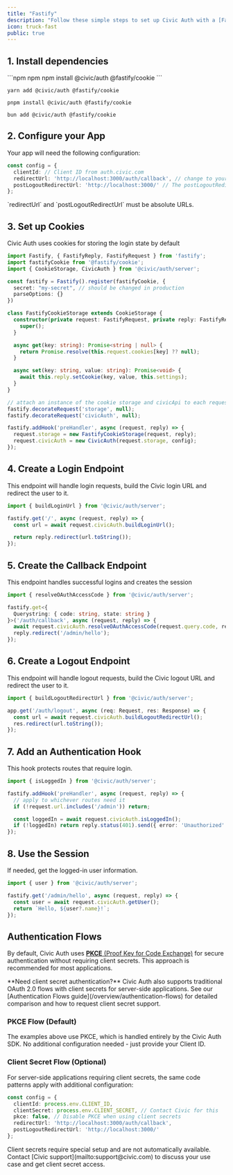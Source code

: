 ```yaml
---
title: "Fastify"
description: "Follow these simple steps to set up Civic Auth with a [Fastify](https://fastify.dev/) backend."
icon: truck-fast
public: true
---
```


## 1. Install dependencies

<CodeGroup>
  ```npm npm
  npm install @civic/auth @fastify/cookie
  ```

  ```yarn yarn
  yarn add @civic/auth @fastify/cookie
  ```

  ```pnpm pnpm
  pnpm install @civic/auth @fastify/cookie
  ```

  ```bun bun
  bun add @civic/auth @fastify/cookie
  ```
</CodeGroup>

## 2. Configure your App

Your app will need the following configuration:

```ts
const config = {
  clientId: // Client ID from auth.civic.com
  redirectUrl: 'http://localhost:3000/auth/callback', // change to your domain when deploying
  postLogoutRedirectUrl: 'http://localhost:3000/' // The postLogoutRedirectUrl is the URL where the user will be redirected after successfully logging out from Civic's auth server.
};
```

<Note>
`redirectUrl` and `postLogoutRedirectUrl` must be absolute URLs.
</Note>

## 3. Set up Cookies

Civic Auth uses cookies for storing the login state by default

```ts
import Fastify, { FastifyReply, FastifyRequest } from 'fastify';
import fastifyCookie from '@fastify/cookie';
import { CookieStorage, CivicAuth } from '@civic/auth/server';

const fastify = Fastify().register(fastifyCookie, {
  secret: "my-secret", // should be changed in production
  parseOptions: {}
})

class FastifyCookieStorage extends CookieStorage {
  constructor(private request: FastifyRequest, private reply: FastifyReply) {
    super();
  }

  async get(key: string): Promise<string | null> {
    return Promise.resolve(this.request.cookies[key] ?? null);
  }

  async set(key: string, value: string): Promise<void> {
    await this.reply.setCookie(key, value, this.settings);
  }
}

// attach an instance of the cookie storage and civicApi to each request
fastify.decorateRequest('storage', null);
fastify.decorateRequest('civicAuth', null);

fastify.addHook('preHandler', async (request, reply) => {
  request.storage = new FastifyCookieStorage(request, reply);
  request.civicAuth = new CivicAuth(request.storage, config);
});
```

## 4. Create a Login Endpoint

This endpoint will handle login requests, build the Civic login URL and redirect the user to it.

```ts
import { buildLoginUrl } from '@civic/auth/server';

fastify.get('/', async (request, reply) => {
  const url = await request.civicAuth.buildLoginUrl();

  return reply.redirect(url.toString());
});
```

## 5. Create the Callback Endpoint

This endpoint handles successful logins and creates the session

```ts
import { resolveOAuthAccessCode } from '@civic/auth/server';

fastify.get<{
  Querystring: { code: string, state: string }
}>('/auth/callback', async (request, reply) => {
  await request.civicAuth.resolveOAuthAccessCode(request.query.code, request.query.state);
  reply.redirect('/admin/hello');
});
```

## 6. Create a Logout Endpoint

This endpoint will handle logout requests, build the Civic logout URL and redirect the user to it.

```ts
import { buildLogoutRedirectUrl } from '@civic/auth/server';

app.get('/auth/logout', async (req: Request, res: Response) => {
  const url = await request.civicAuth.buildLogoutRedirectUrl();
  res.redirect(url.toString());
});
```

## 7. Add an Authentication Hook

This hook protects routes that require login.

```ts
import { isLoggedIn } from '@civic/auth/server';

fastify.addHook('preHandler', async (request, reply) => {
  // apply to whichever routes need it
  if (!request.url.includes('/admin')) return;

  const loggedIn = await request.civicAuth.isLoggedIn();
  if (!loggedIn) return reply.status(401).send({ error: 'Unauthorized' });
});
```

## 8. Use the Session

If needed, get the logged-in user information.

```ts
import { user } from '@civic/auth/server';

fastify.get('/admin/hello', async (request, reply) => {
  const user = await request.civicAuth.getUser();
  return `Hello, ${user?.name}!`;
});
```

## Authentication Flows

By default, Civic Auth uses [**PKCE** (Proof Key for Code Exchange)](https://oauth.net/2/pkce/) for secure authentication without requiring client secrets. This approach is recommended for most applications.

<Info>
**Need client secret authentication?** Civic Auth also supports traditional OAuth 2.0 flows with client secrets for server-side applications. See our [Authentication Flows guide](/overview/authentication-flows) for detailed comparison and how to request client secret support.
</Info>

### PKCE Flow (Default)
The examples above use PKCE, which is handled entirely by the Civic Auth SDK. No additional configuration needed - just provide your Client ID.

### Client Secret Flow (Optional)
For server-side applications requiring client secrets, the same code patterns apply with additional configuration:

```typescript
const config = {
  clientId: process.env.CLIENT_ID,
  clientSecret: process.env.CLIENT_SECRET, // Contact Civic for this
  pkce: false, // Disable PKCE when using client secrets
  redirectUrl: 'http://localhost:3000/auth/callback',
  postLogoutRedirectUrl: 'http://localhost:3000/'
};
```

<Warning>
Client secrets require special setup and are not automatically available. Contact [Civic support](mailto:support@civic.com) to discuss your use case and get client secret access.
</Warning>
